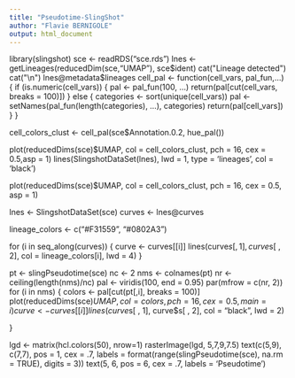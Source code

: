 ```yaml
---
title: "Pseudotime-SlingShot"
author: "Flavie BERNIGOLE"
output: html_document
---
```

library(slingshot)
sce <- readRDS("sce.rds")
lnes <- getLineages(reducedDim(sce,"UMAP"), sce$ident)
cat("Lineage detected")
cat("\n")
lnes@metadata$lineages
cell_pal <- function(cell_vars, pal_fun,...) {
  if (is.numeric(cell_vars)) {
    pal <- pal_fun(100, ...)
    return(pal[cut(cell_vars, breaks = 100)])
  } else {
    categories <- sort(unique(cell_vars))
    pal <- setNames(pal_fun(length(categories), ...), categories)
    return(pal[cell_vars])
  }
}

cell_colors_clust <- cell_pal(sce$Annotation.0.2, hue_pal())

plot(reducedDims(sce)$UMAP, col = cell_colors_clust, pch = 16, cex = 0.5,asp = 1) 
lines(SlingshotDataSet(lnes), lwd = 1, type = 'lineages', col = 'black')

plot(reducedDims(sce)$UMAP, col = cell_colors_clust, pch = 16, cex = 0.5, asp = 1)

lnes <- SlingshotDataSet(sce)
curves <- lnes@curves

lineage_colors <- c("#F31559", "#0802A3")

for (i in seq_along(curves)) {
    curve <- curves[[i]]
    lines(curve$s[ , 1], curve$s[ , 2], col = lineage_colors[i], lwd = 4)
}

pt <- slingPseudotime(sce)
nc <- 2
nms <- colnames(pt)
nr <- ceiling(length(nms)/nc)
pal <- viridis(100, end = 0.95)
par(mfrow = c(nr, 2))
for (i in nms) {
    colors <- pal[cut(pt[,i], breaks = 100)]
    plot(reducedDims(sce)$UMAP, col = colors, pch = 16, cex = 0.5, main = i)
    curve <- curves[[i]]
    lines(curve$s[ , 1], curve$s[ , 2], col = "black", lwd = 2)

}

lgd <- matrix(hcl.colors(50), nrow=1)
rasterImage(lgd, 5,7,9,7.5)
text(c(5,9), c(7,7), pos = 1, cex = .7,
     labels = format(range(slingPseudotime(sce), na.rm = TRUE), digits = 3))
text(5, 6, pos = 6, cex = .7, labels = 'Pseudotime')


